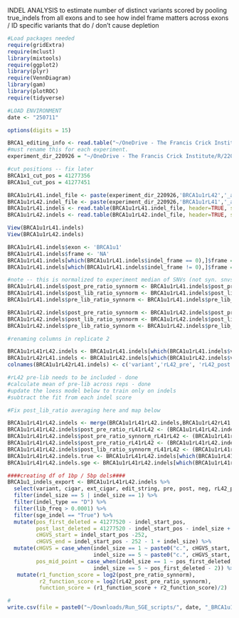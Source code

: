 INDEL ANALYSIS to estimate number of distinct variants scored by pooling true_indels from all exons
and to see how indel frame matters across exons / ID specific variants that do / don't cause depletion

```r
#Load packages needed
require(gridExtra)
require(mclust)
library(mixtools)
require(ggplot2)
library(plyr)
require(VennDiagram)
library(gam)
library(plotROC)
require(tidyverse)

#LOAD ENVIRONMENT
date <- "250711"

options(digits = 15)

BRCA1_editing_info <- read.table("~/OneDrive - The Francis Crick Institute/R/220915_BRCA1x1u1u2x10a/BRCA1_editing_data.txt",header=TRUE, sep="\t")
#must rename this for each experiment.
experiment_dir_220926 = "~/OneDrive - The Francis Crick Institute/R/220915_BRCA1x1u1u2x10a/BRCA1u1_final/"

#cut positions -- fix later
BRCA1x1_cut_pos = 41277356
BRCA1u1_cut_pos = 41277451 

BRCA1u1rL41.indel_file <- paste(experiment_dir_220926,'BRCA1u1rL42','_annotated_sindels.txt',sep='')
BRCA1u1rL42.indel_file <- paste(experiment_dir_220926,'BRCA1u1rL41','_annotated_sindels.txt',sep='')
BRCA1u1rL41.indels <- read.table(BRCA1u1rL41.indel_file, header=TRUE, sep="\t")
BRCA1u1rL42.indels <- read.table(BRCA1u1rL42.indel_file, header=TRUE, sep="\t")

View(BRCA1u1rL41.indels)
View(BRCA1u1rL42.indels)

BRCA1u1rL41.indels$exon <- 'BRCA1u1'
BRCA1u1rL41.indels$frame <- 'NA'
BRCA1u1rL41.indels[which(BRCA1u1rL41.indels$indel_frame == 0),]$frame = rep('in',length(which(BRCA1u1rL41.indels$indel_frame == 0)))
BRCA1u1rL41.indels[which(BRCA1u1rL41.indels$indel_frame != 0),]$frame = rep('out',length(which(BRCA1u1rL41.indels$indel_frame != 0)))

#note -- this is normalized to experiment median of SNVs (not syn. snvs)
BRCA1u1rL41.indels$post_pre_ratio_synnorm <- BRCA1u1rL41.indels$post_pre_ratio/BRCA1u1rL41_tSNV_post_pre_med
BRCA1u1rL41.indels$post_lib_ratio_synnorm <- BRCA1u1rL41.indels$post_lib_ratio/BRCA1u1rL41_tSNV_post_lib_med
BRCA1u1rL41.indels$pre_lib_ratio_synnorm <- BRCA1u1rL41.indels$pre_lib_ratio/BRCA1u1rL41_tSNV_pre_lib_med

BRCA1u1rL42.indels$post_pre_ratio_synnorm <- BRCA1u1rL42.indels$post_pre_ratio/BRCA1u1rL42_tSNV_post_pre_med
BRCA1u1rL42.indels$post_lib_ratio_synnorm <- BRCA1u1rL42.indels$post_lib_ratio/BRCA1u1rL41_tSNV_post_lib_med
BRCA1u1rL42.indels$pre_lib_ratio_synnorm <- BRCA1u1rL42.indels$pre_lib_ratio/BRCA1u1rL41_tSNV_pre_lib_med

#renaming columns in replicate 2

BRCA1u1rL41rL42.indels <- BRCA1u1rL41.indels[which(BRCA1u1rL41.indels$variant %in% BRCA1u1rL42.indels$variant),]
BRCA1u1rL42rL41.indels <- BRCA1u1rL42.indels[which(BRCA1u1rL42.indels$variant %in% BRCA1u1rL41.indels$variant),c('variant', 'pre', 'post','post_pre_ratio','post_pre_ratio_synnorm','post_lib_ratio','post_lib_ratio_synnorm', 'pre_lib_ratio', 'pre_lib_ratio_synnorm')]
colnames(BRCA1u1rL42rL41.indels) <- c('variant','rL42_pre', 'rL42_post', 'rL42_post_pre_ratio','rL42_post_pre_ratio_synnorm','rL42_post_lib_ratio','rL42_post_lib_ratio_synnorm', 'rL42_pre_lib_ratio', 'rL42_pre_lib_ratio_synnorm')

#rL42 pre-lib needs to be included - done
#calculate mean of pre-lib across reps - done
#update the loess model below to train only on indels
#subtract the fit from each indel score 

#Fix post_lib_ratio averaging here and map below

BRCA1u1rL41rL42.indels <- merge(BRCA1u1rL41rL42.indels,BRCA1u1rL42rL41.indels,by='variant')
BRCA1u1rL41rL42.indels$post_pre_ratio_rL41rL42 <- (BRCA1u1rL41rL42.indels$post_pre_ratio+BRCA1u1rL41rL42.indels$rL42_post_pre_ratio)/2
BRCA1u1rL41rL42.indels$post_pre_ratio_synnorm_rL41rL42 <- (BRCA1u1rL41rL42.indels$post_pre_ratio_synnorm+BRCA1u1rL41rL42.indels$rL42_post_pre_ratio_synnorm)/2 
BRCA1u1rL41rL42.indels$post_pre_ratio_rL41rL42 <- (BRCA1u1rL41rL42.indels$post_lib_ratio+BRCA1u1rL41rL42.indels$rL42_post_lib_ratio)/2
BRCA1u1rL41rL42.indels$post_lib_ratio_synnorm_rL41rL42 <- (BRCA1u1rL41rL42.indels$post_lib_ratio_synnorm+BRCA1u1rL41rL42.indels$rL42_post_lib_ratio_synnorm)/2 
BRCA1u1rL41rL42.indels.true <- BRCA1u1rL41rL42.indels[which(BRCA1u1rL41rL42.indels$true_indel == 'True' | BRCA1u1rL41rL42.indels$true_indel == 'WT'),]
BRCA1u1rL41rL42.indels.sge <- BRCA1u1rL41rL42.indels[which(BRCA1u1rL41rL42.indels$sge_indel == 'True' | BRCA1u1rL41rL42.indels$true_indel == 'WT'),]

####creating df of 1bp / 5bp dels####
BRCA1u1_indels_export <- BRCA1u1rL41rL42.indels %>% 
  select(variant, cigar, ext_cigar, edit_string, pre, post, neg, rL42_pre, rL42_post, lib,  lib_freq, pre_freq, true_indel, sge_indel, indel_type, indel_size, indel_start_pos, indel_frame, post_pre_ratio_synnorm, rL42_post_pre_ratio_synnorm, post_pre_ratio_synnorm_rL41rL42) %>% 
  filter(indel_size == 5 | indel_size == 1) %>% 
  filter(indel_type == "D") %>% 
  filter(lib_freq > 0.0001) %>% 
  filter(sge_indel == "True") %>% 
  mutate(pos_first_deleted = 41277520 - indel_start_pos,
         post_last_deleted = 41277520 - indel_start_pos - indel_size + 1,
         cHGVS_start = indel_start_pos -252,
         cHGVS_end = indel_start_pos - 252 - 1 + indel_size) %>% 
  mutate(cHGVS = case_when(indel_size == 1 ~ paste0("c.", cHGVS_start, "del"),
                           indel_size == 5 ~ paste0("c.", cHGVS_start, "_", cHGVS_end, "del")),
         pos_mid_point = case_when(indel_size == 1 ~ pos_first_deleted,
                           indel_size == 5 ~ pos_first_deleted - 2)) %>% 
   mutate(r1_function_score = log2(post_pre_ratio_synnorm),
          r2_function_score = log2(rL42_post_pre_ratio_synnorm),
          function_score = (r1_function_score + r2_function_score)/2)

#
write.csv(file = paste0("~/Downloads/Run_SGE_scripts/", date, "_BRCA1u1_indels.csv"), x = BRCA1u1_indels_export, row.names = FALSE)

```

